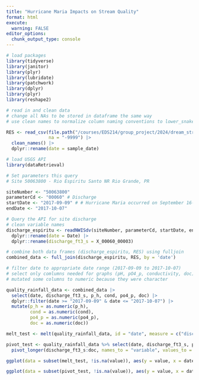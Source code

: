 ```yaml
---
title: "Hurricane Maria Impacts on Stream Quality"
format: html
execute:
  warning: FALSE
editor_options: 
  chunk_output_type: console
---
```


```r
# load packages
library(tidyverse)
library(janitor)
library(plyr)
library(lubridate)
library(patchwork)
library(dplyr)
library(plyr)
library(reshape2)
```

```r
# read in and clean data
# change all NAs to be stored in dataframe the same way
# use clean names to normalize column naming conventions to lower_snake_case

RES <- read_csv(file.path("/courses/EDS214/group_project/2024/dream_stream_team/raw_data", "RioEspirituSanto.csv"), 
                na = "-9999") |>
  clean_names() |>
  dplyr::rename(date = sample_date)
```

```r
# load USGS API
library(dataRetrieval)
```

```r
# Set parameters this query
# Site 50063800 - Rio Espiritu Santo NR Rio Grande, PR

siteNumber <- "50063800"
parameterCd <- "00060" # Discharge
startDate <- "2017-09-09" # # Hurricane Maria occurred on September 16-30, 2017 and we are querying for data from a week before to a week after
endDate <- "2017-10-07"
```

```r
# Query the API for site discharge
# clean variable names
discharge_espiritu <- readNWISdv(siteNumber, parameterCd, startDate, endDate) |>
  dplyr::rename(date = Date) |>
  dplyr::rename(discharge_ft3_s = X_00060_00003)
```

```r
# combine both data frames (discharge_espiritu, RES) using fulljoin 
combined_data <- full_join(discharge_espiritu, RES, by = 'date')
```

```r
# filter date to appropriate date range (2017-09-09 to 2017-10-07)
# select only comlumns needed for graphs (pH, pO4_p, conductivity, doc)
# mutated some columns to numeric because they were character

quality_rainfall_data <- combined_data |>
  select(date, discharge_ft3_s, p_h, cond, po4_p, doc) |>
  dplyr::filter(date >= "2017-09-09" & date <= "2017-10-07") |>
  mutate(p_h = as.numeric(p_h), 
         cond = as.numeric(cond), 
         po4_p = as.numeric(po4_p),
         doc = as.numeric(doc))
```

```r
melt_test <- melt(quality_rainfall_data, id = "date", measure = c("discharge_ft3_s", "p_h", "cond", "po4_p", "doc"))

pivot_test <- quality_rainfall_data %>% select(date, discharge_ft3_s, p_h, cond, po4_p, doc) %>%
  pivot_longer(discharge_ft3_s:doc, names_to = "variable", values_to = "value")
```



```r
ggplot(data = subset(melt_test, !is.na(value)), aes(y = value, x = date, color = variable)) + geom_point() + facet_wrap(vars(variable))
```

```r
ggplot(data = subset(pivot_test, !is.na(value)), aes(y = value, x = date, color = variable)) + geom_point(size = 4) + facet_wrap(vars(variable))
```

















